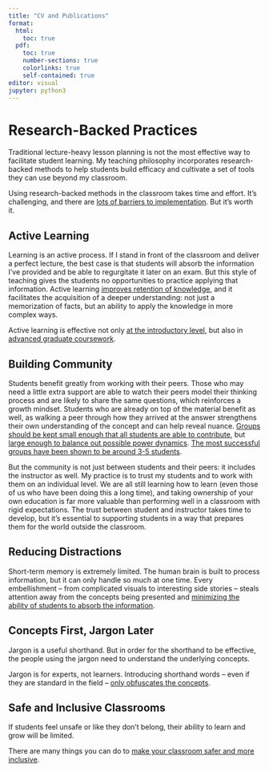 ```yaml
---
title: "CV and Publications"
format: 
  html:
    toc: true
  pdf:
    toc: true
    number-sections: true
    colorlinks: true
    self-contained: true
editor: visual
jupyter: python3
---
```


# Research-Backed Practices

Traditional lecture-heavy lesson planning is not the most effective way to facilitate student learning. My teaching philosophy incorporates research-backed methods to help students build efficacy and cultivate a set of tools they can use beyond my classroom.

Using research-backed methods in the classroom takes time and effort. It's challenging, and there are [lots of barriers to implementation](https://www.ncbi.nlm.nih.gov/pmc/articles/PMC3516788/). But it's worth it.

## Active Learning

Learning is an active process. If I stand in front of the classroom and deliver a perfect lecture, the best case is that students will absorb the information I've provided and be able to regurgitate it later on an exam. But this style of teaching gives the students no opportunities to practice applying that information. Active learning [improves retention of knowledge](https://www.pnas.org/doi/10.1073/pnas.1319030111), and it facilitates the acquisition of a deeper understanding: not just a memorization of facts, but an ability to apply the knowledge in more complex ways.

Active learning is effective not only [at the introductory level](https://www.ncbi.nlm.nih.gov/pmc/articles/PMC1305885/), but also in [advanced graduate coursework](https://arxiv.org/abs/2012.03851).

## Building Community

Students benefit greatly from working with their peers. Those who may need a little extra support are able to watch their peers model their thinking process and are likely to share the same questions, which reinforces a growth mindset. Students who are already on top of the material benefit as well, as walking a peer through how they arrived at the answer strengthens their own understanding of the concept and can help reveal nuance. [Groups should be kept small enough that all students are able to contribute](https://www.trevormuir.com/blog/optimal-student-group-size), but [large enough to balance out possible power dynamics](https://www.trevormuir.com/blog/optimal-student-group-size). [The most successful groups have been shown to be around 3-5 students](https://psycnet.apa.org/record/2006-05169-008?doi=1).

But the community is not just between students and their peers: it includes the instructor as well. My practice is to trust my students and to work with them on an individual level. We are all still learning how to learn (even those of us who have been doing this a long time), and taking ownership of your own education is far more valuable than performing well in a classroom with rigid expectations. The trust between student and instructor takes time to develop, but it's essential to supporting students in a way that prepares them for the world outside the classroom.

## Reducing Distractions

Short-term memory is extremely limited. The human brain is built to process information, but it can only handle so much at one time. Every embellishment -- from complicated visuals to interesting side stories -- steals attention away from the concepts being presented and [minimizing the ability of students to absorb the information](https://cwsei.ubc.ca/sites/default/files/cwsei/resources/literature/Cognitive-Load_CWSEI.pdf).

## Concepts First, Jargon Later

Jargon is a useful shorthand. But in order for the shorthand to be effective, the people using the jargon need to understand the underlying concepts.

Jargon is for experts, not learners. Introducing shorthand words -- even if they are standard in the field -- [only obfuscates the concepts](https://iubmb.onlinelibrary.wiley.com/doi/full/10.1002/bmb.20922).

## Safe and Inclusive Classrooms

If students feel unsafe or like they don't belong, their ability to learn and grow will be limited.

There are many things you can do to [make your classroom safer and more inclusive](#inclusive-classroom).
